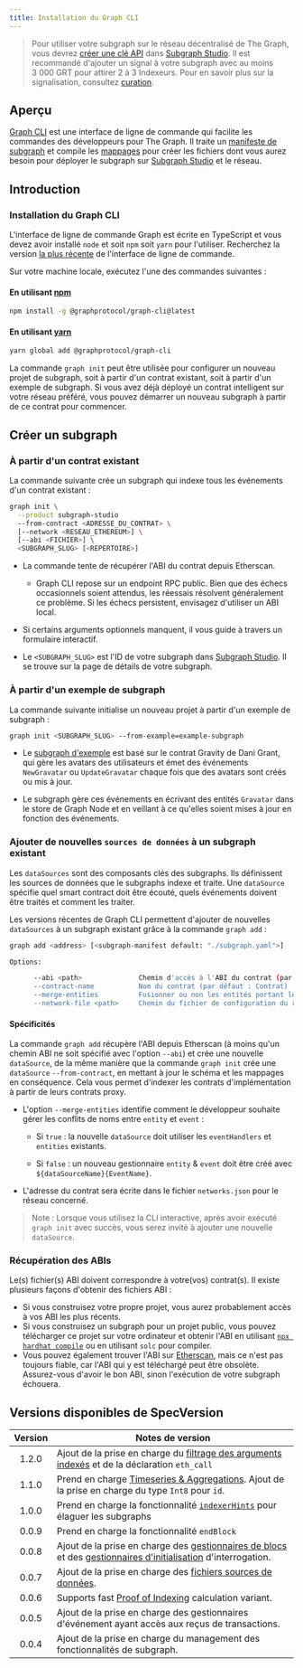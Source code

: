 ```yaml
---
title: Installation du Graph CLI
---
```


> Pour utiliser votre subgraph sur le réseau décentralisé de The Graph, vous devrez [créer une clé API](/subgraphs/developing/deploying/subgraph-studio-faq/#2-how-do-i-create-an-api-key) dans [Subgraph Studio](https://thegraph.com/studio/apikeys/). Il est recommandé d'ajouter un signal à votre subgraph avec au moins 3 000 GRT pour attirer 2 à 3 Indexeurs. Pour en savoir plus sur la signalisation, consultez [curation](/resources/roles/curating/).

## Aperçu

[Graph CLI](https://github.com/graphprotocol/graph-tooling/tree/main/packages/cli) est une interface de ligne de commande qui facilite les commandes des développeurs pour The Graph. Il traite un [manifeste de subgraph](/subgraphs/developing/creating/subgraph-manifest/) et compile les [mappages](/subgraphs/developing/creating/assemblyscript-mappings/) pour créer les fichiers dont vous aurez besoin pour déployer le subgraph sur [Subgraph Studio](https://thegraph.com/studio/) et le réseau.

## Introduction

### Installation du Graph CLI

L'interface de ligne de commande Graph est écrite en TypeScript et vous devez avoir installé `node` et soit `npm` soit `yarn` pour l'utiliser. Recherchez la version [la plus récente](https://github.com/graphprotocol/graph-tooling/releases?q=%40graphprotocol%2Fgraph-cli&expanded=true) de l'interface de ligne de commande.

Sur votre machine locale, exécutez l'une des commandes suivantes :

#### En utilisant [npm](https://www.npmjs.com/)

```bash
npm install -g @graphprotocol/graph-cli@latest
```

#### En utilisant [yarn](https://yarnpkg.com/)

```bash
yarn global add @graphprotocol/graph-cli
```

La commande `graph init` peut être utilisée pour configurer un nouveau projet de subgraph, soit à partir d'un contrat existant, soit à partir d'un exemple de subgraph. Si vous avez déjà déployé un contrat intelligent sur votre réseau préféré, vous pouvez démarrer un nouveau subgraph à partir de ce contrat pour commencer.

## Créer un subgraph

### À partir d'un contrat existant

La commande suivante crée un subgraph qui indexe tous les événements d'un contrat existant :

```sh
graph init \
  --product subgraph-studio
  --from-contract <ADRESSE_DU_CONTRAT> \
  [--network <RESEAU_ETHEREUM>] \
  [--abi <FICHIER>] \
  <SUBGRAPH_SLUG> [<REPERTOIRE>]
```

- La commande tente de récupérer l'ABI du contrat depuis Etherscan.

  - Graph CLI repose sur un endpoint RPC public. Bien que des échecs occasionnels soient attendus, les réessais résolvent généralement ce problème. Si les échecs persistent, envisagez d'utiliser un ABI local.

- Si certains arguments optionnels manquent, il vous guide à travers un formulaire interactif.

- Le `<SUBGRAPH_SLUG>` est l'ID de votre subgraph dans [Subgraph Studio](https://thegraph.com/studio/). Il se trouve sur la page de détails de votre subgraph.

### À partir d'un exemple de subgraph

La commande suivante initialise un nouveau projet à partir d'un exemple de subgraph :

```sh
graph init <SUBGRAPH_SLUG> --from-example=example-subgraph
```

- Le [subgraph d'exemple](https://github.com/graphprotocol/example-subgraph) est basé sur le contrat Gravity de Dani Grant, qui gère les avatars des utilisateurs et émet des événements `NewGravatar` ou `UpdateGravatar` chaque fois que des avatars sont créés ou mis à jour.

- Le subgraph gère ces événements en écrivant des entités `Gravatar` dans le store de Graph Node et en veillant à ce qu'elles soient mises à jour en fonction des événements.

### Ajouter de nouvelles `sources de données` à un subgraph existant

Les `dataSources` sont des composants clés des subgraphs. Ils définissent les sources de données que le subgraphs indexe et traite. Une `dataSource` spécifie quel smart contract doit être écouté, quels événements doivent être traités et comment les traiter.

Les versions récentes de Graph CLI permettent d'ajouter de nouvelles `dataSources` à un subgraph existant grâce à la commande `graph add` :

```sh
graph add <address> [<subgraph-manifest default: "./subgraph.yaml">]

Options:

      --abi <path>              Chemin d'accès à l'ABI du contrat (par défaut : téléchargement à partir d'Etherscan)
      --contract-name           Nom du contrat (par défaut : Contrat)
      --merge-entities          Fusionner ou non les entités portant le même nom (par défaut : false)
      --network-file <path>     Chemin du fichier de configuration du réseau (par défaut: "./networks.json")
```

#### Spécificités⁠

La commande `graph add` récupère l'ABI depuis Etherscan (à moins qu'un chemin ABI ne soit spécifié avec l'option `--abi`) et crée une nouvelle `dataSource`, de la même manière que la commande `graph init` crée une `dataSource` `--from-contract`, en mettant à jour le schéma et les mappages en conséquence. Cela vous permet d'indexer les contrats d'implémentation à partir de leurs contrats proxy.

- L'option `--merge-entities` identifie comment le développeur souhaite gérer les conflits de noms entre `entity` et `event` :

  - Si `true` : la nouvelle `dataSource` doit utiliser les `eventHandlers` et `entities` existants.

  - Si `false` : un nouveau gestionnaire `entity` & `event` doit être créé avec `${dataSourceName}{EventName}`.

- L'adresse du contrat sera écrite dans le fichier `networks.json` pour le réseau concerné.

> Note : Lorsque vous utilisez la CLI interactive, après avoir exécuté `graph init` avec succès, vous serez invité à ajouter une nouvelle `dataSource`.

### Récupération des ABIs

Le(s) fichier(s) ABI doivent correspondre à votre(vos) contrat(s). Il existe plusieurs façons d'obtenir des fichiers ABI :

- Si vous construisez votre propre projet, vous aurez probablement accès à vos ABI les plus récents.
- Si vous construisez un subgraph pour un projet public, vous pouvez télécharger ce projet sur votre ordinateur et obtenir l'ABI en utilisant [`npx hardhat compile`](https://hardhat.org/hardhat-runner/docs/guides/compile-contracts#compiling-your-contracts) ou en utilisant `solc` pour compiler.
- Vous pouvez également trouver l'ABI sur [Etherscan](https://etherscan.io/), mais ce n'est pas toujours fiable, car l'ABI qui y est téléchargé peut être obsolète. Assurez-vous d'avoir le bon ABI, sinon l'exécution de votre subgraph échouera.

## Versions disponibles de SpecVersion

| Version | Notes de version                                                                                                                                                                                                 |
| :-----: | ---------------------------------------------------------------------------------------------------------------------------------------------------------------------------------------------------------------- |
|  1.2.0  | Ajout de la prise en charge du [filtrage des arguments indexés](/#indexed-argument-filters--topic-filters) et de la déclaration `eth_call`                                                                       |
|  1.1.0  | Prend en charge [Timeseries & Aggregations](#timeseries-and-aggregations). Ajout de la prise en charge du type `Int8` pour `id`.                                                                                 |
|  1.0.0  | Prend en charge la fonctionnalité [`indexerHints`](/developing/creating-a-subgraph/#indexer-hints) pour élaguer les subgraphs                                                                                    |
|  0.0.9  | Prend en charge la fonctionnalité `endBlock`                                                                                                                                                                     |
|  0.0.8  | Ajout de la prise en charge des [gestionnaires de blocs](/developing/creating-a-subgraph/#polling-filter) et des [gestionnaires d'initialisation](/developing/creating-a-subgraph/#once-filter) d'interrogation. |
|  0.0.7  | Ajout de la prise en charge des [fichiers sources de données](/developing/creating-a-subgraph/#file-data-sources).                                                                                               |
|  0.0.6  | Supports fast [Proof of Indexing](/indexing/overview/#what-is-a-proof-of-indexing-poi) calculation variant.                                                                                                      |
|  0.0.5  | Ajout de la prise en charge des gestionnaires d'événement ayant accès aux reçus de transactions.                                                                                                                 |
|  0.0.4  | Ajout de la prise en charge du management des fonctionnalités de subgraph.                                                                                                                                       |
